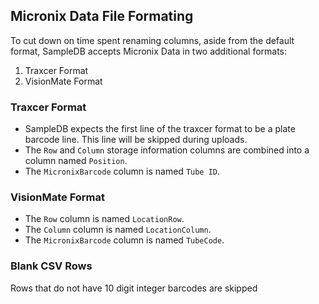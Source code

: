 ## Micronix Data File Formating

To cut down on time spent renaming columns, aside from the default format, SampleDB accepts Micronix Data in two additional formats:

1. Traxcer Format
2. VisionMate Format

### Traxcer Format

- SampleDB expects the first line of the traxcer format to be a plate barcode line. This line will be skipped during uploads.
- The `Row` and `Column` storage information columns are combined into a column named `Position`.
- The `MicronixBarcode` column is named `Tube ID`.

### VisionMate Format

- The `Row` column is named `LocationRow`.
- The `Column` column is named `LocationColumn`.
- The `MicronixBarcode` column is named `TubeCode`.

### Blank CSV Rows
  
  Rows that do not have 10 digit integer barcodes are skipped

